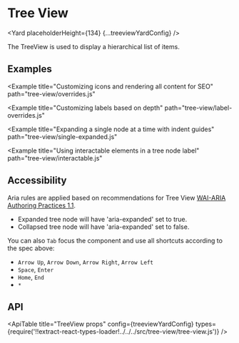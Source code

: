 <!--
Copyright (c) Uber Technologies, Inc.

This source code is licensed under the MIT license found in the
LICENSE file in the root directory of this source tree.
-->






# Tree View

<Yard placeholderHeight={134} {...treeviewYardConfig} />

The TreeView is used to display a hierarchical list of items.

## Examples

<Example title="Basic usage" path="tree-view/basic.js">
  <TreeViewBasic />
</Example>

<Example title="Adding custom labels" path="tree-view/custom-label.js">
  <CustomLabelledTreeView />
</Example>

<Example
  title="Customizing icons and rendering all content for SEO"
  path="tree-view/overrides.js"
>
  <TreeViewOverrides />
</Example>

<Example
  title="Customizing labels based on depth"
  path="tree-view/label-overrides.js"
>
  <TreeViewLabelOverrides />
</Example>

<Example
  title="Expanding a single node at a time with indent guides"
  path="tree-view/single-expanded.js"
>
  <SingleExpanded />
</Example>

<Example
  title="Using interactable elements in a tree node label"
  path="tree-view/interactable.js"
>
  <LabelInteractable />
</Example>

<Example title="Stateful (uncontrolled) usage" path="tree-view/uncontrolled.js">
  <TreeViewUncontrolled />
</Example>

## Accessibility

Aria rules are applied based on recommendations for Tree View [WAI-ARIA Authoring Practices 1.1](https://www.w3.org/TR/wai-aria-practices/#TreeView).

- Expanded tree node will have 'aria-expanded' set to true.
- Collapsed tree node will have 'aria-expanded' set to false.

You can also `Tab` focus the component and use all shortcuts according to the spec above:

- `Arrow Up`, `Arrow Down`, `Arrow Right`, `Arrow Left`
- `Space`, `Enter`
- `Home`, `End`
- `*`

## API

<ApiTable
  title="TreeView props"
  config={treeviewYardConfig}
  types={require('!!extract-react-types-loader!../../../src/tree-view/tree-view.js')}
/>

<Exports
  component={TreeViewExports}
  title="Tree View exports"
  path="baseui/tree-view"
/>
